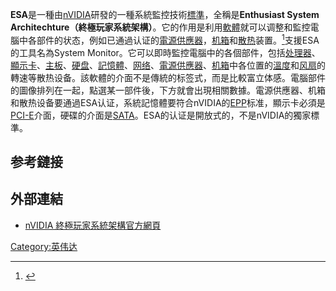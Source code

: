 '''ESA'''是一種由[[nVIDIA|nVIDIA]]研發的一種系統監控技術[[標準|標準]]，全稱是'''Enthusiast System Architechture（終極玩家系統架構）'''。它的作用是利用[[軟體|軟體]]就可以调整和監控電腦中各部件的状态，例如已通過认证的[[電源供應器|電源供應器]]，[[机箱|机箱]]和[[散热|散热]]装置。<ref>{{Cite web |url=http://news.mydrivers.com/1/96/96846.htm |title=NVIDIA ESA系统监控工具预览 |accessdate=2007-12-19 |archive-date=2007-12-20 |archive-url=https://web.archive.org/web/20071220165809/http://news.mydrivers.com/1/96/96846.htm |dead-url=no }}</ref>支援ESA的工具名為System Monitor。它可以即時監控電腦中的各個部件，包括[[处理器|处理器]]、[[顯示卡|顯示卡]]、[[主板|主板]]、[[硬盘|硬盘]]、[[記憶體|記憶體]]、[[网络|网络]]、[[電源供應器|電源供應器]]、[[机箱|机箱]]中各位置的[[溫度|溫度]]和[[风扇|风扇]]的轉速等散热设备。該軟體的介面不是傳統的标签式，而是比較富立体感。電腦部件的圖像排列在一起，點選某一部件後，下方就會出現相關數據。電源供應器、机箱和散热设备要通過ESA认证，系統記憶體要符合nVIDIA的[[NVIDIA_EPP|EPP]]标准，顯示卡必須是[[PCI-E|PCI-E]]介面，硬碟的介面是[[SATA|SATA]]。ESA的认证是開放式的，不是nVIDIA的獨家標準。

== 参考鏈接 ==
{{reflist}}

== 外部連結 ==
* [https://web.archive.org/web/20091004025130/http://www.nvidia.com/object/nvidia_esa.html nVIDIA 終極玩家系統架構官方網頁]

{{compu-stub}}

{{NVIDIA}}

[[Category:英伟达|Category:英伟达]]